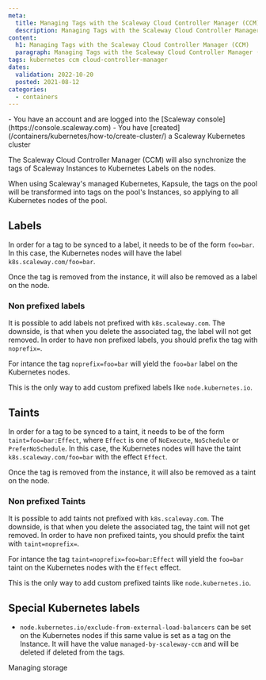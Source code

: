 ```yaml
---
meta:
  title: Managing Tags with the Scaleway Cloud Controller Manager (CCM)
  description: Managing Tags with the Scaleway Cloud Controller Manager (CCM)
content:
  h1: Managing Tags with the Scaleway Cloud Controller Manager (CCM)
  paragraph: Managing Tags with the Scaleway Cloud Controller Manager (CCM)
tags: kubernetes ccm cloud-controller-manager 
dates:
  validation: 2022-10-20
  posted: 2021-08-12
categories:
  - containers
---
```


<Macro id="iam-requirements" />

<Message type="requirement">
  - You have an account and are logged into the [Scaleway console](https://console.scaleway.com)
  - You have [created](/containers/kubernetes/how-to/create-cluster/) a Scaleway Kubernetes cluster
</Message>

The Scaleway Cloud Controller Manager (CCM) will also synchronize the tags of Scaleway Instances to Kubernetes Labels on the nodes.

<Message type="note">
  When using Scaleway's managed Kubernetes, Kapsule, the tags on the pool will be transformed into tags on the pool's Instances, so applying to all Kubernetes nodes of the pool.
</Message>

## Labels

In order for a tag to be synced to a label, it needs to be of the form `foo=bar`.
In this case, the Kubernetes nodes will have the label `k8s.scaleway.com/foo=bar`.

Once the tag is removed from the instance, it will also be removed as a label on the node.

### Non prefixed labels

It is possible to add labels not prefixed with `k8s.scaleway.com`. The downside, is that when you delete the associated tag, the label will not get removed.
In order to have non prefixed labels, you should prefix the tag with `noprefix=`.

For intance the tag `noprefix=foo=bar` will yield the `foo=bar` label on the Kubernetes nodes.

This is the only way to add custom prefixed labels like `node.kubernetes.io`.

## Taints

In order for a tag to be synced to a taint, it needs to be of the form `taint=foo=bar:Effect`, where `Effect` is one of `NoExecute`, `NoSchedule` or `PreferNoSchedule`.
In this case, the Kubernetes nodes will have the taint `k8s.scaleway.com/foo=bar` with the effect `Effect`.

Once the tag is removed from the instance, it will also be removed as a taint on the node.

### Non prefixed Taints

It is possible to add taints not prefixed with `k8s.scaleway.com`. The downside, is that when you delete the associated tag, the taint will not get removed.
In order to have non prefixed taints, you should prefix the taint with `taint=noprefix=`.

For intance the tag `taint=noprefix=foo=bar:Effect` will yield the `foo=bar` taint on the Kubernetes nodes with the `Effect` effect.

This is the only way to add custom prefixed taints like `node.kubernetes.io`.

## Special Kubernetes labels

- `node.kubernetes.io/exclude-from-external-load-balancers` can be set on the Kubernetes nodes if this same value is set as a tag on the Instance. It will have the value `managed-by-scaleway-ccm` and will be deleted if deleted from the tags.


<Navigation title="See Also">
  <PreviousButton to="/containers/kubernetes/api-cli/managing-storage/">Managing storage</PreviousButton>
</Navigation>